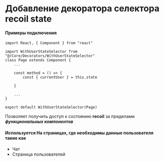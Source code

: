
# Добавление декоратора селектора recoil state
<Meta
    title="Core/RecoilStateSelectors/WithUserStateSelector"
    component={WithUserStateSelector()}
/>

#### Примеры подключения

```
import React, { Component } from "react"

import WithUserStateSelector from "@/Core/Decorators/WithUserStateSelector"
class Page extends Component {
    ...

    const method = () => {
        const { currentUser } = this.state

    }

    ...
}

export default WithUserStateSelector(Page)

```


Позволяет получить доступ к состоянию **recoil** за пределами ***функциональных компонентов***

#### Используется На страницах, где необходимы данные пользователя такие как

* Чат
* Страница пользователей
